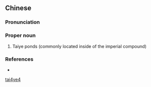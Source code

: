 ==Chinese==
{{zh-forms}}

===Pronunciation===
{{zh-pron
|m=Tàiyè
|cat=pn
}}

===Proper noun===
{{zh-proper noun}}

# {{lb|zh|archaic}} Taiye ponds (commonly located inside of the imperial compound)

===References===
* {{pedialite|太液池|lang=zh}}

[[Category:Mandarin archaic terms|tai4ye4]]